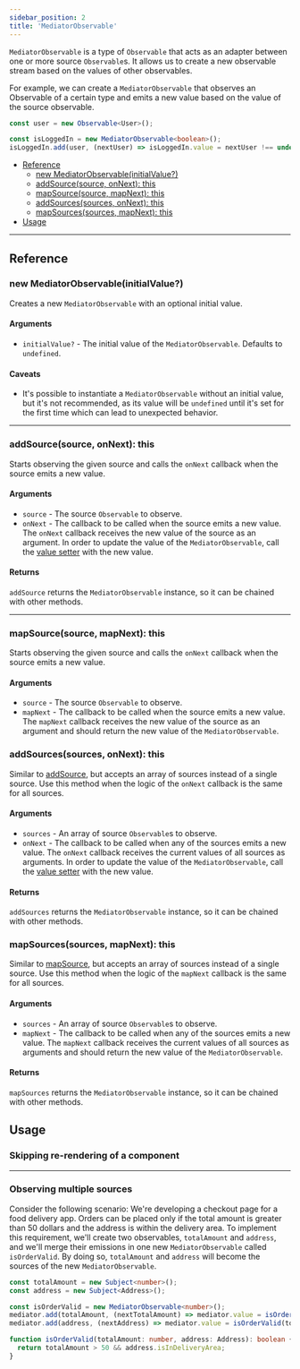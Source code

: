 ```yaml
---
sidebar_position: 2
title: 'MediatorObservable'
---
```


`MediatorObservable` is a type of `Observable` that acts as an adapter between one or more source `Observable`s. It allows us to create a new observable stream based on the values of other observables.

For example, we can create a `MediatorObservable` that observes an Observable of a certain type and emits a new value based on the value of the source observable. 

```ts
const user = new Observable<User>();

const isLoggedIn = new MediatorObservable<boolean>();
isLoggedIn.add(user, (nextUser) => isLoggedIn.value = nextUser !== undefined);
```

* [Reference](#reference)
  * [new MediatorObservable(initialValue?)](#new-observableinitialvalue)
  * [addSource(source, onNext): this](#addsourcesource-onnext-this)
  * [mapSource(source, mapNext): this](#mapsourcesource-mapnext-this)
  * [addSources(sources, onNext): this](#addsourcessources-onnext-this)
  * [mapSources(sources, mapNext): this](#mapsourcessources-mapnext-this)
* [Usage](#usage)
___
## Reference
### new MediatorObservable(initialValue?)
Creates a new `MediatorObservable` with an optional initial value.
#### Arguments
* `initialValue?` - The initial value of the `MediatorObservable`. Defaults to `undefined`.

#### Caveats
* It's possible to instantiate a `MediatorObservable` without an initial value, but it's not recommended, as its value will be `undefined` until it's set for the first time which can lead to unexpected behavior.
___

### addSource(source, onNext): this
Starts observing the given source and calls the `onNext` callback when the source emits a new value.

#### Arguments
* `source` - The source `Observable` to observe.
* `onNext` - The callback to be called when the source emits a new value. The `onNext` callback receives the new value of the source as an argument. In order to update the value of the `MediatorObservable`, call the [value setter](observable#set-value) with the new value.

#### Returns
`addSource` returns the `MediatorObservable` instance, so it can be chained with other methods.
___

### mapSource(source, mapNext): this
Starts observing the given source and calls the `onNext` callback when the source emits a new value.

#### Arguments
* `source` - The source `Observable` to observe.
* `mapNext` - The callback to be called when the source emits a new value. The `mapNext` callback receives the new value of the source as an argument and should return the new value of the `MediatorObservable`.

### addSources(sources, onNext): this
Similar to [addSource](#addsourcesource-onnext-this), but accepts an array of sources instead of a single source. Use this method when the logic of the `onNext` callback is the same for all sources.

#### Arguments
* `sources` - An array of source `Observable`s to observe.
* `onNext` - The callback to be called when any of the sources emits a new value. The `onNext` callback receives the current values of all sources as arguments. In order to update the value of the `MediatorObservable`, call the [value setter](observable#set-value) with the new value.

#### Returns
`addSources` returns the `MediatorObservable` instance, so it can be chained with other methods.

### mapSources(sources, mapNext): this
Similar to [mapSource](#mapsourcesource-mapnext-this), but accepts an array of sources instead of a single source. Use this method when the logic of the `mapNext` callback is the same for all sources.

#### Arguments
* `sources` - An array of source `Observable`s to observe.
* `mapNext` - The callback to be called when any of the sources emits a new value. The `mapNext` callback receives the current values of all sources as arguments and should return the new value of the `MediatorObservable`.

#### Returns
`mapSources` returns the `MediatorObservable` instance, so it can be chained with other methods.

## Usage
### Skipping re-rendering of a component








________________
### Observing multiple sources
Consider the following scenario: We're developing a checkout page for a food delivery app. Orders can be placed only if the total amount is greater than 50 dollars and the address is within the delivery area.
To implement this requirement, we'll create two observables, `totalAmount` and `address`, and we'll merge their emissions in one new `MediatorObservable` called `isOrderValid`. By doing so, `totalAmount` and `address` will become the sources of the new `MediatorObservable`. 

```ts
const totalAmount = new Subject<number>();
const address = new Subject<Address>();

const isOrderValid = new MediatorObservable<number>();
mediator.add(totalAmount, (nextTotalAmount) => mediator.value = isOrderValid(nextTotalAmount, address.value));
mediator.add(address, (nextAddress) => mediator.value = isOrderValid(totalAmount.value, nextAddress));

function isOrderValid(totalAmount: number, address: Address): boolean {
  return totalAmount > 50 && address.isInDeliveryArea;
}
```


